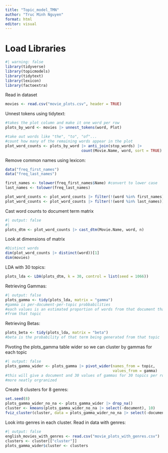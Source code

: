 ```yaml
---
title: "Topic_model_TMN"
author: "Truc Minh Nguyen"
format: html
editor: visual
---
```


# Load Libraries

```r
#| warning: false
library(tidyverse)
library(topicmodels)
library(tidytext)
library(lexicon)
library(factoextra)

```

Read in dataset

```r
movies <- read.csv("movie_plots.csv", header = TRUE)

```

Unnest tokens using tidytext:

```r
#takes the plot column and make it one word per row 
plots_by_word <- movies |> unnest_tokens(word, Plot) 

#take out words like "the", "to", "of"... 
#count how many of the remaining words appear in the plot
plot_word_counts <- plots_by_word |> anti_join(stop_words) |> 
                                  count(Movie.Name, word, sort = TRUE)

```

Remove common names using lexicon:

```r
data("freq_first_names")
data("freq_last_names")

first_names <- tolower(freq_first_names$Name) #convert to lower case
last_names <- tolower(freq_last_names)

plot_word_counts <- plot_word_counts |> filter(!(word %in% first_names))
plot_word_counts <- plot_word_counts |> filter(!(word %in% last_names))

```

Cast word counts to document term matrix

```r
#| output: false
#| 
plots_dtm <- plot_word_counts |> cast_dtm(Movie.Name, word, n)
```

Look at dimensions of matrix

```r

#Distinct words
dim(plot_word_counts |> distinct(word))[1]
dim(movies)

```

LDA with 30 topics:

```r

plots_lda <- LDA(plots_dtm, k = 30, control = list(seed = 1066))

```

Retrieving Gammas:

```r
#| output: false
plots_gamma <- tidy(plots_lda, matrix = "gamma")
#gamma is per-document-per-topic probbabilities 
#each values is an estimated proportion of words from that document that are generated 
#from that topic

```

Retrieving Betas:

```r
plots_beta <- tidy(plots_lda, matrix = "beta")
#beta is the probability of that term being generated from that topic

```

Pivoting the plots_gamma table wider so we can cluster by gammas for each topic

```r
#| output: false 
plots_gamma_wider <- plots_gamma |> pivot_wider(names_from = topic, 
                                                values_from = gamma)
#this will give a document and 30 values of gammas for 30 topics per row, 
#more neatly orgranized

```

Create 8 clusters for 8 genres:

```r

set.seed(8)
plots_gamma_wider_no_na <- plots_gamma_wider |> drop_na()
cluster <- kmeans(plots_gamma_wider_no_na |> select(-document), 10)
fviz_cluster(cluster, data = plots_gamma_wider_no_na |> select(-document))

```

Look into genres in each cluster. Read in data with genres:

```r

#| output: false
english_movies_with_genres <- read.csv("movie_plots_with_genres.csv")
clusters <- cluster[["cluster"]]
plots_gamma_wider$cluster <- clusters

```
